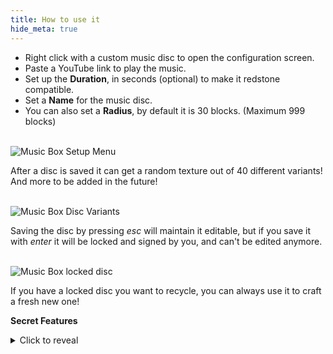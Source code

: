 ```yaml
---
title: How to use it
hide_meta: true
---
```


- Right click with a custom music disc to open the configuration screen.
- Paste a YouTube link to play the music.
- Set up the **Duration**, in seconds (optional) to make it redstone compatible.
- Set a **Name** for the music disc.
- You can also set a **Radius**, by default it is 30 blocks. (Maximum 999 blocks)

<br/>

<img src="https://cdn.modrinth.com/data/hKWZWeEG/images/844bf6e44ad9b4e62ee493f66ee96aa5a0b935fa.png" alt="Music Box Setup Menu"/>

<br/>

After a disc is saved it can get a random texture out of 40 different variants!
And more to be added in the future!

<br/>

<img src="https://cdn.modrinth.com/data/hKWZWeEG/images/f217bf6d2d99949563603d8dd1d8eaf8efcebca1.png" alt="Music Box Disc Variants"/>

<br/>

Saving the disc by pressing *esc* will maintain it editable, but if you save it with *enter* it will be locked and signed by you, and can't be edited anymore. 

<br/>

<img src="https://cdn.modrinth.com/data/hKWZWeEG/images/1f20ba66e9e69ba52448c8840053bbb1dea240ff.png" alt="Music Box locked disc"/>

<br/>

If you have a locked disc you want to recycle, you can always use it to craft a fresh new one!

**Secret Features**
<details>
  <summary>Click to reveal</summary>
  
    <br/>
  You can change the song **Pitch** by ading `&pitch=1.5` at the end of the URL. The pitch value can be any number between 0.5 (scary low) and 2.0 (chipmunk high). The default pitch is 1.0.

  <br/>

  <img src="https://cdn.modrinth.com/data/hKWZWeEG/images/577433bb4d8cb0d3c2c39c3d600d69bfb05845f2.png" alt="Music Box Pitch setup"/>

  It will only be changed back to the default pitch if you change the pitch to 1.0, as removing the pitch parameter will not change it back to the default pitch.

</details>